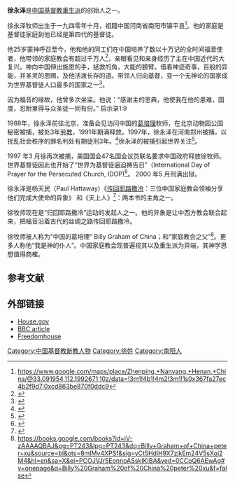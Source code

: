 {{citecheck|time=2015-10-05T10:04:30+00:00}}
{{pov|time=2015-10-05T10:04:30+00:00}}
{{Infobox person
| name           = 徐永泽
| image          =
| caption        = 
| birth_date     =1940年10月9日
| birth_place    = [[中国|中国]]河南省南阳市镇平县
| death_date     =
| death_place    =
| education      =
| occupation     = 中国家庭教会领袖
| religion       = [[基督教|基督教]]
| spouse         =离异后再婚
| parents        =
| children       =
| nationality    ={{nowrap|{{flag|美国|1912|size=23px}}}}
}}

'''徐永泽'''是[[中国|中国]][[基督教|基督教]][[重生派|重生派]]的创始人之一。

徐永泽牧师出生于一九四零年十月，祖籍中国河南省南阳市镇平县<ref>https://www.google.com/maps/place/Zhenping,+Nanyang,+Henan,+China/@33.091954,112.1992671,10z/data=!3m1!4b1!4m2!3m1!1s0x367fa27ec4b2f9d7:0xcd863be870f0ddc9</ref>。他的家庭是基督徒家庭到他已经是第四代的基督徒。

他25岁蒙神呼召至今，他和他的同工们在中国培养了数以十万记的全时间福音使者，他带领的家庭教会有超过千万人<ref>{{Cite web |url=https://www.congress.gov/crec/1998/03/19/CREC-1998-03-19-pt1-PgS2242.pdf |title=存档副本 |access-date=2014-12-11 |archive-date=2017-02-12 |archive-url=https://web.archive.org/web/20170212050747/https://www.congress.gov/crec/1998/03/19/CREC-1998-03-19-pt1-PgS2242.pdf }}</ref>，亲眼看见和亲身经历了主在中国近代的大复兴。{{cn|成为中国最大的家庭教会体系之一。}}神向中国伸出施恩的手，拯救的角，大能的膀臂。借着神迹奇事，百般的异能，并圣灵的恩赐，及他活泼长存的道。带领人归向基督，变一个无神论的国家成为世界基督徒人口最多的国家之一<ref>{{Cite web |url=https://www.congress.gov/crec/1999/07/27/CREC-1999-07-27-pt1-PgH6434.pdf |title=存档副本 |access-date=2014-12-11 |archive-date=2017-03-01 |archive-url=https://web.archive.org/web/20170301163754/https://www.congress.gov/crec/1999/07/27/CREC-1999-07-27-pt1-PgH6434.pdf }}</ref>。

因为福音的缘故，他曾多次坐监。他说：“感谢主的恩典，他使我在他的患难，国度，忍耐里得与众圣徒一同有份。” 启示录1:9 

1988年，徐永泽前往北京，准备会见访问中国的[[葛培理|葛培理]]牧师，在北京动物园公园秘密被捕，被处3年[[劳教|劳教]]，1991年期满释放。1997年，徐永泽在河南郑州被捕，以扰乱社会秩序的罪名判处有期徒刑3年。<ref>{{cite web|title= China's Christians suffer for their faith|publisher=BBC News|date=November 9, 2004|url=http://news.bbc.co.uk/1/hi/world/asia-pacific/3993857.stm.|accessdate=2010-11-11}}</ref>徐永泽的被捕引起世界关注<ref>{{cite web|title=评美国国务院1997年《人权报告》中国部分|publisher=《人民日报》|date=1998年3月3日|url=http://www.people.com.cn/9803/03/current/newfiles/c1010.html|accessdate=2010-11-11|archive-date=2021-06-24|archive-url=https://web.archive.org/web/20210624181712/https://www.people.com.cn/9803/03/current/newfiles/c1010.html}}</ref>。

1997 年3 月徐再次被捕，美国国会47名国会议员联名要求中国政府释放徐牧师。世界基督徒因此也开始了“世界为基督徒逼迫祷告日”（International Day of Prayer for the Persecuted Church, IDOP)<ref>{{Cite web |url=http://idop.org/en/ |title=存档副本 |access-date=2014-12-11 |archive-date=2016-10-24 |archive-url=https://web.archive.org/web/20161024185136/http://idop.org/en/ }}</ref>。
2000 年5 月刑满出狱。

徐永泽是杨天民（Paul Hattaway）《[[传回耶路撒冷运动|传回耶路撒冷]]：三位中国家庭教会领袖分享他们完成大使命的异象》 和《天上人》<ref>{{Cite web |url=https://en.wikipedia.org/wiki/Brother_Yun |title=存档副本 |access-date=2014-12-11 |archive-date=2022-06-05 |archive-url=https://web.archive.org/web/20220605130449/https://en.wikipedia.org/wiki/Brother_Yun }}</ref>：两本书的主角之一。

徐牧师现在是“归回耶路撒冷”运动的发起人之一。他的异象是让中西方教会联合起来，把福音沿着古代的丝绸之路传回耶路撒冷。

徐牧师被人称为“中国的葛培理” Billy Graham of China；和“家庭教会之父”<ref>https://books.google.com/books?id=iV-zAAAAQBAJ&pg=PT243&lpg=PT243&dq=Billy+Graham+of+China+peter+xu&source=bl&ots=8mIMv4XPSf&sig=yCt5HdiH9X7zjkEm24V5sXoj2M4&hl=en&sa=X&ei=PCOJVJr5EonnoASskIKIBA&ved=0CCoQ6AEwAg#v=onepage&q=Billy%20Graham%20of%20China%20peter%20xu&f=false</ref>。更多人称他“我是神的仆人”。中国家庭教会现普遍视其以及重生派为异端，其神学思想值得商榷。

==参考文献==
{{Reflist}}

==外部链接==
*[http://www.house.gov/pitts/initiatives/humanrights/prisoners/xu.htm House.gov] {{Wayback|url=http://www.house.gov/pitts/initiatives/humanrights/prisoners/xu.htm |date=20110629131727 }}
*[http://news.bbc.co.uk/1/hi/world/asia-pacific/3993857.stm BBC article] {{Wayback|url=http://news.bbc.co.uk/1/hi/world/asia-pacific/3993857.stm |date=20181026043632 }}
*[http://www.freedomhouse.org/religion/news/bn1999/bn-1999-04-08.htm Freedomhouse] {{Wayback|url=http://www.freedomhouse.org/religion/news/bn1999/bn-1999-04-08.htm |date=20061210123810 }}

{{DEFAULTSORT:Xu, Peter}}
[[Category:中国基督教新教人物|Category:中国基督教新教人物]]
[[Category:徐姓|Category:徐姓]]
[[Category:南阳人|Category:南阳人]]